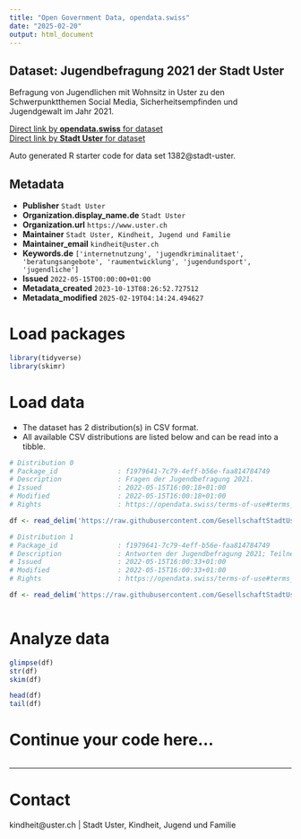 ```yaml
---
title: "Open Government Data, opendata.swiss"
date: "2025-02-20"
output: html_document
---
```


## Dataset: Jugendbefragung 2021 der Stadt Uster

Befragung von Jugendlichen mit Wohnsitz in Uster zu den Schwerpunktthemen Social Media, Sicherheitsempfinden und Jugendgewalt im Jahr 2021.



[Direct link by **opendata.swiss** for dataset](https://opendata.swiss/de/dataset/jugendbefragung-2021-der-stadt-uster1)<br>
[Direct link by **Stadt Uster** for dataset](https://github.com/GesellschaftStadtUster/kind-jugend-fam_jugendbefragung2021)

Auto generated R starter code for data set 1382@stadt-uster.

## Metadata

- **Publisher** `Stadt Uster`
- **Organization.display_name.de** `Stadt Uster`
- **Organization.url** `https://www.uster.ch`
- **Maintainer** `Stadt Uster, Kindheit, Jugend und Familie`
- **Maintainer_email** `kindheit@uster.ch`
- **Keywords.de** `['internetnutzung', 'jugendkriminalitaet', 'beratungsangebote', 'raumentwicklung', 'jugendundsport', 'jugendliche']`
- **Issued** `2022-05-15T00:00:00+01:00`
- **Metadata_created** `2023-10-13T08:26:52.727512`
- **Metadata_modified** `2025-02-19T04:14:24.494627`


# Load packages

```r

library(tidyverse)
library(skimr)

```

# Load data

-   The dataset has 2 distribution(s) in CSV format.
-   All available CSV distributions are listed below and can be read into a tibble.

```r

# Distribution 0
# Package_id               : f1979641-7c79-4eff-b56e-faa814784749
# Description              : Fragen der Jugendbefragung 2021.
# Issued                   : 2022-05-15T16:00:18+01:00
# Modified                 : 2022-05-15T16:00:18+01:00
# Rights                   : https://opendata.swiss/terms-of-use#terms_by

df <- read_delim('https://raw.githubusercontent.com/GesellschaftStadtUster/kind-jugend-fam_jugendbefragung2021/main/variablen_fragen.csv')

# Distribution 1
# Package_id               : f1979641-7c79-4eff-b56e-faa814784749
# Description              : Antworten der Jugendbefragung 2021; Teilnehmende sind nach 'Alter', 'Geschlecht' und 'Schulstufe' kategorisiert.
# Issued                   : 2022-05-15T16:00:33+01:00
# Modified                 : 2022-05-15T16:00:33+01:00
# Rights                   : https://opendata.swiss/terms-of-use#terms_by

df <- read_delim('https://raw.githubusercontent.com/GesellschaftStadtUster/kind-jugend-fam_jugendbefragung2021/main/opendata_jugendbefragung.csv')



```

# Analyze data

```r

glimpse(df)
str(df)
skim(df)

head(df)
tail(df)

```

# Continue your code here...

```r

```

------------------------------------------------------------------------

# Contact

kindheit@uster.ch | Stadt Uster, Kindheit, Jugend und Familie
